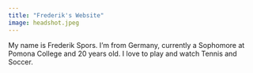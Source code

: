 ```yaml
---
title: "Frederik's Website"
image: headshot.jpeg
---
```


My name is Frederik Spors. I'm from Germany, currently a Sophomore at Pomona College and 20 years old. I love to play and watch Tennis and Soccer.
